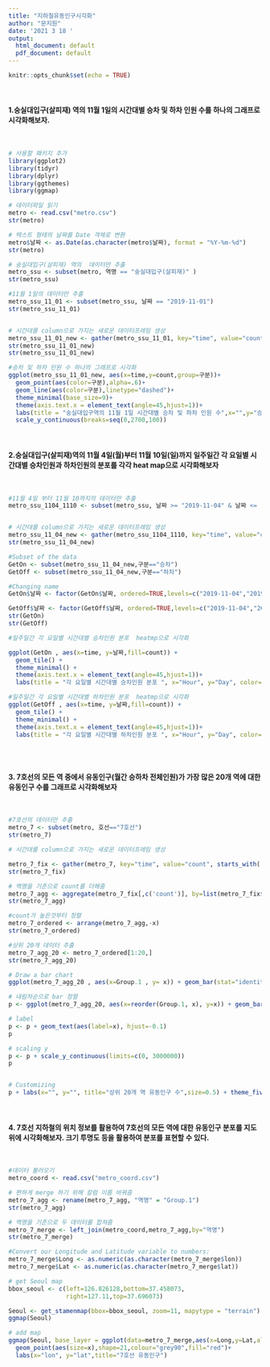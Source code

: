 ```yaml
---
title: "지하철유동인구시각화"
author: "문지원"
date: '2021 3 18 '
output:
  html_document: default
  pdf_document: default
---
```


```r
knitr::opts_chunk$set(echo = TRUE)
```

<br/>

#### 1.숭실대입구(살피재) 역의 11월 1일의 시간대별 승차 및 하차 인원 수를 하나의 그래프로 시각화해보자. 

<br/>

```r
# 사용할 패키지 추가
library(ggplot2)
library(tidyr)
library(dplyr)
library(ggthemes)
library(ggmap)
```

```r
# 데이터파일 읽기
metro <- read.csv("metro.csv")
str(metro)

# 텍스트 형태의 날짜를 Date 객체로 변환
metro$날짜 <- as.Date(as.character(metro$날짜), format = "%Y-%m-%d")
str(metro)

# 숭실대입구(살피재) 역의  데이터만 추출
metro_ssu <- subset(metro, 역명 == "숭실대입구(살피재)" )
str(metro_ssu)

#11월 1일의 데이터만 추출
metro_ssu_11_01 <- subset(metro_ssu, 날짜 == "2019-11-01")
str(metro_ssu_11_01)


# 시간대를 column으로 가지는 새로운 데이터프레임 생성
metro_ssu_11_01_new <- gather(metro_ssu_11_01, key="time", value="count", starts_with('X0'),starts_with('X1'),starts_with('X2'))
str(metro_ssu_11_01_new)
str(metro_ssu_11_01_new)

#승차 및 하차 인원 수 하나의 그래프로 시각화
ggplot(metro_ssu_11_01_new, aes(x=time,y=count,group=구분))+
  geom_point(aes(color=구분),alpha=.6)+
  geom_line(aes(color=구분),linetype="dashed")+
  theme_minimal(base_size=9)+
  theme(axis.text.x = element_text(angle=45,hjust=1))+
  labs(title = "숭실대입구역의 11월 1일 시간대별 승차 및 하차 인원 수",x="",y="승객수" )+
  scale_y_continuous(breaks=seq(0,2700,100))

```
<br/>

#### 2.숭실대입구(살피재)역의 11월 4일(월)부터 11월 10일(일)까지 일주일간 각 요일별 시간대별 승차인원과 하차인원의 분포를 각각 heat map으로 시각화해보자

<br/>
```r

#11월 4일 부터 11월 10까지의 데이터만 추출 
metro_ssu_1104_1110 <- subset(metro_ssu, 날짜 >= "2019-11-04" & 날짜 <= "2019-11-10")


# 시간대를 column으로 가지는 새로운 데이터프레임 생성
metro_ssu_11_04_new <- gather(metro_ssu_1104_1110, key="time", value="count", starts_with('X0'),starts_with('X1'),starts_with('X2'))
str(metro_ssu_11_04_new)

#Subset of the data
GetOn <- subset(metro_ssu_11_04_new,구분=="승차")
GetOff <- subset(metro_ssu_11_04_new,구분=="하차")

#Changing name
GetOn$날짜 <- factor(GetOn$날짜, ordered=TRUE,levels=c("2019-11-04","2019-11-05","2019-11-06","2019-11-07","2019-11-08","2019-11-09","2019-11-10"), labels=c("Mon","Tue","Wed","Thu","Fri","Sat","Sun"))

GetOff$날짜 <- factor(GetOff$날짜, ordered=TRUE,levels=c("2019-11-04","2019-11-05","2019-11-06","2019-11-07","2019-11-08","2019-11-09","2019-11-10"), labels=c("Mon","Tue","Wed","Thu","Fri","Sat","Sun"))
str(GetOn)
str(GetOff)

#일주일간 각 요일별 시간대별 승차인원 분포  heatmp으로 시각화

ggplot(GetOn , aes(x=time, y=날짜,fill=count)) + 
  geom_tile() +
  theme_minimal() +
  theme(axis.text.x = element_text(angle=45,hjust=1))+
  labs(title = "각 요일별 시간대별 승차인원 분포 ", x="Hour", y="Day", color="승객 수") 

#일주일간 각 요일별 시간대별 하차인원 분포  heatmp으로 시각화
ggplot(GetOff , aes(x=time, y=날짜,fill=count)) + 
  geom_tile() +
  theme_minimal() +
  theme(axis.text.x = element_text(angle=45,hjust=1))+
  labs(title = "각 요일별 시간대별 하차인원 분포 ", x="Hour", y="Day", color="승객 수") 
  
```

<br/>

#### 3. 7호선의 모든 역 중에서 유동인구(월간 승하차 전체인원)가 가장 많은 20개 역에 대한 유동인구 수를 그래프로 시각화해보자

<br/>

```r

#7호선의 데이터만 추출
metro_7 <- subset(metro, 호선=="7호선")
str(metro_7)

# 시간대를 column으로 가지는 새로운 데이터프레임 생성

metro_7_fix <- gather(metro_7, key="time", value="count", starts_with('X0'),starts_with('X1'),starts_with('X2'))
str(metro_7_fix)

# 역명을 기준으로 count를 더해줌
metro_7_agg <- aggregate(metro_7_fix[,c('count')], by=list(metro_7_fix$역명),sum)
str(metro_7_agg)

#count가 높은것부터 정렬
metro_7_ordered <- arrange(metro_7_agg,-x)
str(metro_7_ordered)

#상위 20개 데이터 추출
metro_7_agg_20 <- metro_7_ordered[1:20,]
str(metro_7_agg_20)

# Draw a bar chart
ggplot(metro_7_agg_20 , aes(x=Group.1 , y= x)) + geom_bar(stat="identity") + coord_flip()

# 내림차순으로 bar 정렬
p <- ggplot(metro_7_agg_20, aes(x=reorder(Group.1, x), y=x)) + geom_bar(stat="identity") + coord_flip() 

# label
p <- p + geom_text(aes(label=x), hjust=-0.1)
p

# scaling y
p <- p + scale_y_continuous(limits=c(0, 3000000))
p


# Customizing
p + labs(x="", y="", title="상위 20개 역 유동인구 수",size=0.5) + theme_fivethirtyeight() 

```

<br/>

#### 4. 7호선 지하철의 위치 정보를 활용하여 7호선의 모든 역에 대한 유동인구 분포를 지도 위에 시각화해보자. 크기 투명도 등을 활용하여 분포를 표현할 수 있다.

<br/>

```r

#데이터 불러오기
metro_coord <- read.csv("metro_coord.csv")

# 편하게 merge 하기 위해 칼럼 이름 바꿔줌
metro_7_agg <- rename(metro_7_agg, "역명" = "Group.1")
str(metro_7_agg)

# 역명을 기준으로 두 데이터를 합쳐줌
metro_7_merge <- left_join(metro_coord,metro_7_agg,by="역명")
str(metro_7_merge)

#Convert our Longitude and Latitude variable to numbers:
metro_7_merge$Long <- as.numeric(as.character(metro_7_merge$lon))
metro_7_merge$Lat <- as.numeric(as.character(metro_7_merge$lat))

# get Seoul map
bbox_seoul <- c(left=126.826128,bottom=37.458073,
                right=127.11,top=37.696073)

Seoul <- get_stamenmap(bbox=bbox_seoul, zoom=11, mapytype = "terrain")
ggmap(Seoul)

# add map
ggmap(Seoul, base_layer = ggplot(data=metro_7_merge,aes(x=Long,y=Lat,alpha=x)))+
  geom_point(aes(size=x),shape=21,colour="grey90",fill="red")+
  labs(x="lon", y="lat",title="7호선 유동인구")

```
